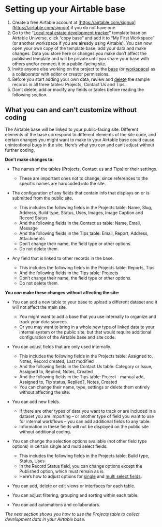 
# Setting up your Airtable base



1. Create a free Airtable account at [https://airtable.com/signup](https://airtable.com/signup) if you do not have one. 
2. Go to the “[Local real estate development tracker](https://www.airtable.com/universe/exp1PtSWxyPHYGMIk/local-development-tracker)” template base on Airtable Universe, click “copy base” and add it to “My First Workspace” (or another workspace if you are already using Airtable). You can now open your own copy of the template base, add your data and make changes. Data you store here or changes you make don’t affect the published template and will be private until you share your base with others and/or connect it to a public-facing site.  
3. Invite anyone else working on the project to the [base](https://support.airtable.com/hc/en-us/articles/202625759-Adding-a-base-collaborator) (or [workspace](https://support.airtable.com/hc/en-us/articles/203313505-Adding-a-workspace-collaborator)) as a collaborator with editor or creator permissions.  
4. Before you start adding your own data, review and [delete](https://support.airtable.com/hc/en-us/articles/202584459-Deleting-records) the sample records in all three tables: Projects, Contact Us and Tips. 
5. Don’t delete, add or modify any fields or tables before reading the following section. 


## What you can and can’t customize without coding

The Airtable base will be linked to your public-facing site. Different elements of the base correspond to different elements of the site code, and certain changes you might want to make to your Airtable base could cause unintentional bugs in the site. Here’s what you can and can’t adjust without further coding. 

**Don’t make changes to:**

* The names of the tables (Projects, Contact us and Tips) or their settings. 
   * These are important ones not to change, since references to the specific names are hardcoded into the site.

* The configuration of any fields that contain info that displays on or is submitted from the public site.
   * This includes the following fields in the Projects table: Name, Slug, Address, Build type, Status, Uses, Images, Image Caption and Record Status
   * And the following fields in the Contact us table: Name, Email, Message 
   * And the following fields in the Tips table: Email, Report, Address, Attachments
   * Don’t change their name, the field type or other options. 
   * Do not delete them.


* Any field that is linked to other records in the base. 
   * This includes the following fields in the Projects table: Reports, Tips
   * And the following fields in the Tips table: Projects 
   * Don’t change their name, the field type or other options. 
   * Do not delete them.

**You _can_ make these changes without affecting the site:**

* You can add a new table to your base to upload a different dataset and it will not affect the main site. 
   * You might want to add a base that you use internally to organize and track your data sources. 
   * Or you may want to bring in a whole new type of linked data to your internal system or the public site, but that would require additional configuration of the Airtable base and site code.

* You can adjust fields that are only used internally. 
   * This includes the following fields in the Projects table: Assigned to, Notes, Record created, Last modified
   * And the following fields in the Contact Us table: Category or Issue, Assigned to, Replied, Notes, Created
   * And the following fields in the Tips table: Project - manual add, Assigned to, Tip status, Replied?, Notes, Created
   * You can change their name, type, settings or delete them entirely without affecting the site. 

* You can add new fields. 
   * If there are other types of data you want to track or are included in a dataset you are importing – or another type of field you want to use for internal workflows – you can add additional fields to any table. 
   * Information in these fields will not be displayed on the public site without additional coding.  

* You can change the selection options available (not other field type options) in certain single and multi select fields.
   * This includes the following fields in the Projects table: Build type, Status, Uses
   * In the Record Status field, you can change options except the Published option, which must remain as is. 
   * Here’s how to adjust options for [single](https://support.airtable.com/hc/en-us/articles/360042806873-Single-select-field) and [multi select fields](https://support.airtable.com/hc/en-us/articles/360042806893-Multiple-select-field).

* You can add, delete or edit views or interfaces for each table. 

* You can adjust filtering, grouping and sorting within each table. 

* You can add automations and collaborators. 

*The next section shows you how to use the Projects table to collect development data in your Airtable base.* 


<TableOfContents index={6} />
